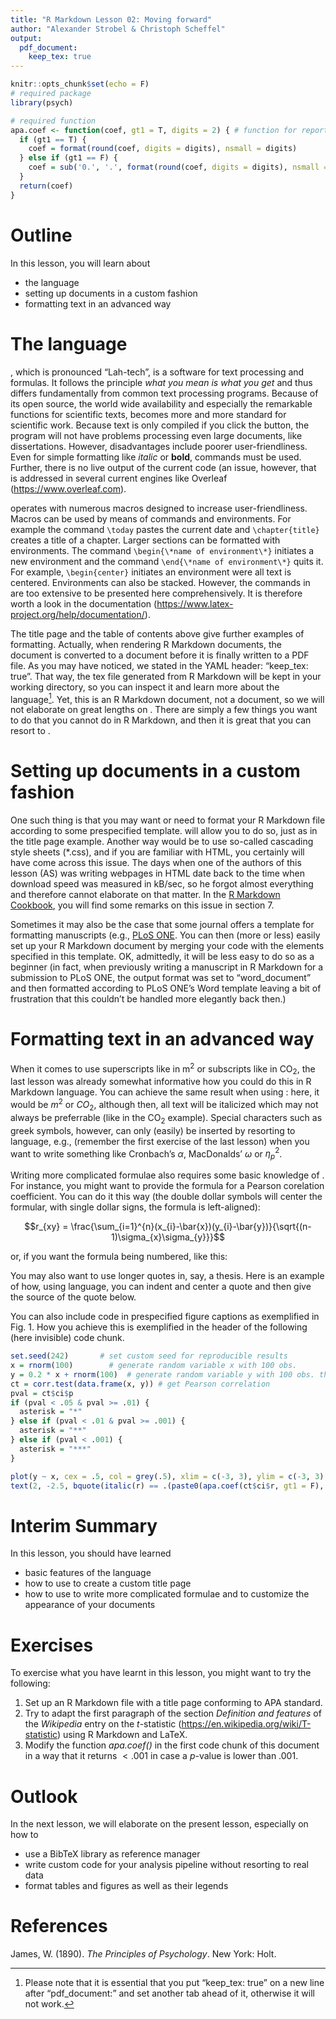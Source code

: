 ```yaml
---
title: "R Markdown Lesson 02: Moving forward"
author: "Alexander Strobel & Christoph Scheffel"
output: 
  pdf_document:
    keep_tex: true
---
```


```{=tex}
\begin{titlepage} \begin{center}
    
    \vspace{2.5cm}
    
    \huge
    Title of the thesis
    
    \vspace{1.5cm}
    
    \Large
    Dissertation

    \vspace{0.5cm}

    \normalsize
    For the degree of\\
    Doctor rerum naturalium\\
    (Dr. rer. nat.)
    
    \vspace{0.5cm}
    
    \normalsize
    Presented to the Faculty of Psychology\\
    Technische Universität Dresden\\
    by
    
    \vspace{0.5cm}
    
    Your Name\\
    Born on 9 November 1989 
    
    \vfill
    
    \normalsize
    Reviewers:\\
    Prof. Dr. AB\\
    Prof. Dr. CD

    \vspace{1.5cm}
    
    \normalsize
    Submitted on 6 December 2020

\end{center}
\end{titlepage}
```
\tableofcontents

\newpage

```r
knitr::opts_chunk$set(echo = F)
# required package
library(psych)

# required function
apa.coef <- function(coef, gt1 = T, digits = 2) { # function for reporting results according to APA conventions
  if (gt1 == T) {
    coef = format(round(coef, digits = digits), nsmall = digits)
  } else if (gt1 == F) {
    coef = sub('0.', '.', format(round(coef, digits = digits), nsmall = digits))
  }
  return(coef)
}

```

# Outline

In this lesson, you will learn about

-   the \LaTeX{} language
-   setting up documents in a custom fashion
-   formatting text in an advanced way

# The \LaTeX{} language

\LaTeX{}, which is pronounced "Lah-tech", is a software for text processing and formulas. 
It follows the principle *what you mean is what you get* and thus differs fundamentally from common text processing programs. 
Because of its open source, the world wide availability and especially the remarkable functions for scientific texts, \LaTeX{} becomes more and more standard for scientific work.
Because text is only compiled if you click the button, the program will not have problems processing even large documents, like dissertations. 
However, disadvantages include poorer user-friendliness. 
Even for simple formatting like *italic* or **bold**, commands must be used. 
Further, there is no live output of the current code (an issue, however, that is addressed in several current \LaTeX{} engines like Overleaf (<https://www.overleaf.com>).

\LaTeX{} operates with numerous macros designed to increase user-friendliness. 
Macros can be used by means of commands and environments.
For example the command `\today` pastes the current date and `\chapter{title}` creates a title of a chapter.
Larger sections can be formatted with environments. 
The command `\begin{\*name of environment\*}` initiates a new environment and the command `\end{\*name of environment\*}` quits it. 
For example, `\begin{center}` initiates an environment were all text is centered. 
Environments can also be stacked. 
However, the commands in \LaTeX{} are too extensive to be presented here comprehensively. 
It is therefore worth a look in the documentation (<https://www.latex-project.org/help/documentation/>).


The title page and the table of contents above give further examples of \LaTeX{} formatting. Actually, when rendering R Markdown documents, the document is converted to a \LaTeX{} document before it is finally written to a PDF file. As you may have noticed, we stated in the YAML header: "keep_tex: true". That way, the tex file generated from R Markdown will be kept in your working directory, so you can inspect it and learn more about the \LaTeX{} language[^1]. Yet, this is an R Markdown document, not a \LaTeX{} document, so we will not elaborate on great lengths on \LaTeX{}. There are simply a few things you want to do that you cannot do in R Markdown, and then it is great that you can resort to \LaTeX{}.

[^1]: Please note that it is essential that you put "keep_tex: true" on a new line after "pdf_document:" and set another tab ahead of it, otherwise it will not work.

# Setting up documents in a custom fashion

One such thing is that you may want or need to format your R Markdown file according to some prespecified template. \LaTeX{} will allow you to do so, just as in the title page example. Another way would be to use so-called cascading style sheets (\*.css), and if you are familiar with HTML, you certainly will have come across this issue. The days when one of the authors of this lesson (AS) was writing webpages in HTML date back to the time when download speed was measured in kB/sec, so he forgot almost everything and therefore cannot elaborate on that matter. In the [R Markdown Cookbook](https://bookdown.org/yihui/rmarkdown-cookbook/), you will find some remarks on this issue in section 7.

Sometimes it may also be the case that some journal offers a \LaTeX{} template for formatting manuscripts (e.g., [PLoS ONE](https://journals.plos.org/plosone/s/latex). You can then (more or less) easily set up your R Markdown document by merging your code with the \LaTeX{} elements specified in this template. OK, admittedly, it will be less easy to do so as a beginner (in fact, when previously writing a manuscript in R Markdown for a submission to PLoS ONE, the output format was set to "word_document" and then formatted according to PLoS ONE's Word template leaving a bit of frustration that this couldn't be handled more elegantly back then.)

# Formatting text in an advanced way

When it comes to use superscripts like in m^2^ or subscripts like in CO~2~, the last lesson was already somewhat informative how you could do this in R Markdown language. You can achieve the same result when using \LaTeX{}: here, it would be $m^2$ or $CO_{2}$, although then, all text will be italicized which may not always be preferrable (like in the CO~2~ example). Special characters such as greek symbols, however, can only (easily) be inserted by resorting to \LaTeX{} language, e.g., (remember the first exercise of the last lesson) when you want to write something like Cronbach's $\alpha$, MacDonalds' $\omega$ or $\eta_{p}^2$.

Writing more complicated formulae also requires some basic knowledge of \LaTeX{}. For instance, you might want to provide the formula for a Pearson corelation coefficient. You can do it this way (the double dollar symbols will center the formular, with single dollar signs, the formula is left-aligned):

$$r_{xy} = \frac{\sum_{i=1}^{n}(x_{i}-\bar{x})(y_{i}-\bar{y})}{\sqrt{(n-1)\sigma_{x}\sigma_{y}}}$$

or, if you want the formula being numbered, like this:

```{=tex}
\begin{align}
r_{xy} = \frac{\sum_{i=1}^{n}(x_{i}-\bar{x})(y_{i}-\bar{y})}{\sqrt{(n-1)\sigma_{x}\sigma_{y}}}
\end{align}
```
You may also want to use longer quotes in, say, a thesis. Here is an example of how, using \LaTeX{} language, you can indent and center a quote and then give the source of the quote below.

```{=tex}
\begin{quote}
Keep the faculty of effort alive in you by a little gratuitous exercise every day. That is, be systematically ascetic or heroic in little unnecessary points, do every day or two something for no other reason than that you would rather not do it, so that when the hour of dire need draws nigh, it may find you not unnerved and untrained to stand the test.

\begin{flushright}
\textit{William James (1890)}
\end{flushright}

\end{quote}
```
You can also include \LaTeX{} code in prespecified figure captions as exemplified in Fig. 1. How you achieve this is exemplified in the header of the following (here invisible) code chunk.

```r
set.seed(242)       # set custom seed for reproducible results
x = rnorm(100)        # generate random variable x with 100 obs.
y = 0.2 * x + rnorm(100)  # generate random variable y with 100 obs. that covaries with x
ct = corr.test(data.frame(x, y)) # get Pearson correlation
pval = ct$ci$p
if (pval < .05 & pval >= .01) {
  asterisk = "*"
} else if (pval < .01 & pval >= .001) {
  asterisk = "**"
} else if (pval < .001) {
  asterisk = "***"
}

plot(y ~ x, cex = .5, col = grey(.5), xlim = c(-3, 3), ylim = c(-3, 3), cex.axis = .7)
text(2, -2.5, bquote(italic(r) == .(paste0(apa.coef(ct$ci$r, gt1 = F), asterisk, collapse = ""))), cex = .8)

```

# Interim Summary

In this lesson, you should have learned

-   basic features of the \LaTeX{} language
-   how to use \LaTeX{} to create a custom title page
-   how to use \LaTeX{} to write more complicated formulae and to customize the appearance of your documents

# Exercises

To exercise what you have learnt in this lesson, you might want to try the following:

1.  Set up an R Markdown file with a title page conforming to APA standard.
2.  Try to adapt the first paragraph of the section *Definition and features* of the *Wikipedia* entry on the $t$-statistic (<https://en.wikipedia.org/wiki/T-statistic>) using R Markdown and LaTeX.
3.  Modify the function *apa.coef()* in the first code chunk of this document in a way that it returns $<.001$ in case a $p$-value is lower than .001.

# Outlook

In the next lesson, we will elaborate on the present lesson, especially on how to

-   use a BibTeX library as reference manager
-   write custom code for your analysis pipeline without resorting to real data
-   format tables and figures as well as their legends

# References

James, W. (1890). *The Principles of Psychology*. New York: Holt.
